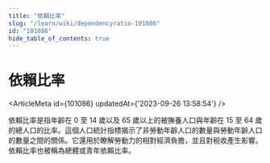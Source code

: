 ```yaml
---
title: "依賴比率"
slug: "/learn/wiki/dependencyratio-101086"
id: "101086"
hide_table_of_contents: true
---
```



# 依賴比率

<ArticleMeta id={101086} updatedAt={'2023-09-26 13:58:54'} />
<div className='border-solid border-b border-t-0 my-4 border-[var(--ifm-color-gray-300)]' />

依賴比率是指年齡在 0 至 14 歲以及 65 歲以上的被撫養人口與年齡在 15 至 64 歲的總人口的比率。這個人口統計指標揭示了非勞動年齡人口的數量與勞動年齡人口的數量之間的關係。它還用於瞭解勞動力的相對經濟負擔，並且對税收產生影響。依賴比率也被稱為總體或青年依賴比率。
